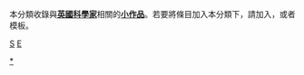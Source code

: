 {{Catnav|頁面分類|人物|各國人物|英国人|英国人物小作品}}
{{Catnav|頁面分類|人物|各國人物|各國科學家|英國科學家}}
{{Catnav|頁面分類|人物|人物小作品|各职业人物小作品|科学家小作品}}
{{Catnav|頁面分類|人物|各職業人物|科学家|科学家小作品}}
{{Catnav|頁面分類|人物|各職業人物|各职业人物小作品|科学家小作品}}
{{hiddencat}}
本分類收錄與'''[[英國|英國]][[:Category:英國科學家|科學家]]'''相關的'''[[Wikipedia:小作品|小作品]]'''。若要將條目加入本分類下，請加入'''{{tl|UK-scientist-stub}}'''，或者'''{{tl|英國科學家小作品}}'''模板。

[[category:英国人物小作品|S]]
[[category:歐洲科学家小作品|E]]
[[Category:英國科學家|*]]